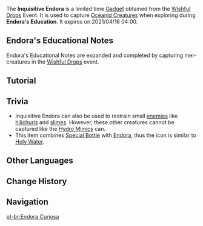 {{About|the event gadget obtained during the [[Wishful Drops]] event|the commemorative variant|Endora}}
{{Item Infobox
|id           = 220022
|image        = Item Inquisitive Endora.png
|type         = Event Items
|invCategory  = Gadgets
|rarity       = 4
|effect       = Replaces the player's [[Elemental Skill]] with Endora's Bubble Spit ability.
|description  = A strange Lochfolk larva, filled with curiosity about the world at large.<br />Lochfolk specialize in shifting into watery shapes and can meld with other water bodies to synchronize emotions and knowledge alike. Endora is still small, and Endora is very curious. Endora can spit out bubbles to meld with other beings of water, through which she shall learn everything.
|source1      = [[Wishful Drops]] Event
|event        = Wishful Drops
|reusable     = Yes
|usage        = Quick Use
|memento       = No
}}
{{Description|A strange little life-form who claims to have traveled here from the [[Fontaine|nation of Water]].|Endora's Education, Event description page}}
The '''Inquisitive Endora''' is a limited time [[Gadget]] obtained from the [[Wishful Drops]] Event. It is used to capture [[Hydro Mimics|Oceanid Creatures]] when exploring during '''Endora's Education'''. It expires on 2021/04/16 04:00.

==Endora's Educational Notes==
Endora's Educational Notes are expanded and completed by capturing mer-creatures in the [[Wishful Drops]] event.

{{Quote|Want to grow quickly. Want to find Rhodeia.<br /><br />A child. New life, like Endora. A child's mission is to grow. To grow? I thought it was to see the world.<br /><br />Love. For Oceanids, this is to meld together as one. There will be no division then. That is why Oceanids need no learning or thoughts of their own. All that is needed is love.<br /><br />It seems that Oceanids cannot love others, for others will only drown in the embrace of pure waters. So they disguise themselves as the dreams of young children, and withdraw from the lives of all other people.<br /><br />Every day, a child takes a stumbling step forward. Every day, a stream flows into the sea.<br /><br />Love, that is our destiny. But I still have a whole world left to see.|Endora}}

==Tutorial==
{{Transclude|Wishful Drops|Tutorial}}

==Trivia==
*Inquisitive Endora can also be used to restrain small [[enemies]] like [[hilichurls]] and [[slimes]]. However, these other creatures cannot be captured like the [[Hydro Mimics]] can.
*This item combines [[Special Bottle]] with [[Endora]], thus the icon is similar to [[Holy Water]].

==Other Languages==
{{Other Languages
|en      = Inquisitive Endora
|zhs     = 好奇的嫣朵拉
|zhs_rm  = Hàoqí de Yānduǒlā
|zht     = 好奇的嫣朵拉
|zht_rm  = Hàoqí de Yānduǒlā
|zh_tl   = Curious Endora
|ja      = 好奇心旺盛なエンドラー
|ja_rm   = Koukishin'ouseina Endoraa
|ja_tl   = Endora Brimming with Curiosity
|ko      = 호기심 많은 엔도라
|ko_rm   = Hogisim Maneun Endora
|ko_tl   = Inquisitive Endora
|es      = Endora la Curiosa
|es_tl   = 
|fr      = Endora la curieuse
|fr_tl   = Endora the Curious
|ru      = Любопытная Эндора
|ru_tl   = 
|th      = Endora ขี้สงสัย
|th_rm   = 
|th_tl   = 
|vi      = Endora Hiếu Kỳ
|vi_tl   = 
|de      = Wissbegierige Endora
|de_tl   = Inquisitive Endora
|id      = Inquisitive Endora
|pt      = Endora Curiosa
|pt_tl   = 
}}

==Change History==
{{Change History|1.4}}

==Navigation==
{{Gadget Navbox}}

[[pt-br:Endora Curiosa]]
